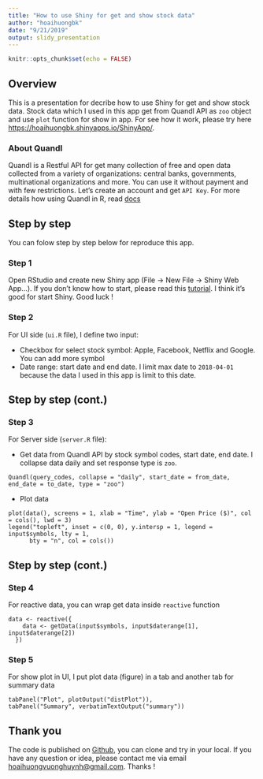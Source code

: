 ```yaml
---
title: "How to use Shiny for get and show stock data"
author: "hoaihuongbk"
date: "9/21/2019"
output: slidy_presentation
---
```


```r
knitr::opts_chunk$set(echo = FALSE)
```

## Overview

This is a presentation for decribe how to use Shiny for get and show stock data. Stock data which I used in this app get from Quandl API as `zoo` object and use `plot` function for show in app. For see how it work, please try here [https://hoaihuongbk.shinyapps.io/ShinyApp/](https://hoaihuongbk.shinyapps.io/ShinyApp/).

### About Quandl
Quandl is a Restful API for get many collection of free and open data collected from a variety of organizations: central banks, governments, multinational organizations and more. You can use it without payment and with few restrictions. Let's create an account and get `API Key`. For more details how using Quandl in R, read  [docs](https://docs.quandl.com/docs/r)

## Step by step
You can folow step by step below for reproduce this app.

### Step 1
Open RStudio and create new Shiny app (File -> New File -> Shiny Web App...). If you don't know how to start, please read this [tutorial](https://shiny.rstudio.com/articles/basics.html). I think it's good for start Shiny. Good luck !

### Step 2
For UI side (`ui.R` file), I define two input:

- Checkbox for select stock symbol: Apple, Facebook, Netflix and Google. You can add more symbol
- Date range: start date and end date. I limit max date to `2018-04-01` because the data I used in this app is limit to this date.

## Step by step (cont.)
### Step 3
For Server side (`server.R` file):

- Get data from Quandl API by stock symbol codes, start date, end date. I collapse data daily and set response type is `zoo`.
```
Quandl(query_codes, collapse = "daily", start_date = from_date, end_date = to_date, type = "zoo")
```
- Plot data
```
plot(data(), screens = 1, xlab = "Time", ylab = "Open Price ($)", col = cols(), lwd = 3)
legend("topleft", inset = c(0, 0), y.intersp = 1, legend = input$symbols, lty = 1,
      bty = "n", col = cols())
```

## Step by step (cont.)
### Step 4
For reactive data, you can wrap get data inside `reactive` function
```
data <- reactive({
    data <- getData(input$symbols, input$daterange[1], input$daterange[2])
  })
```

### Step 5
For show plot in UI, I put plot data (figure) in a tab and another tab for summary data
```
tabPanel("Plot", plotOutput("distPlot")),
tabPanel("Summary", verbatimTextOutput("summary"))
```

## Thank you
The code is published on [Github](https://github.com/hoaihuongbk/simpleshiny), you can clone and try in your local. If you have any question or idea, please contact me via email [hoaihuongvuonghuynh@gmail.com](mailto:hoaihuongvuonghuynh@gmail.com). Thanks !
